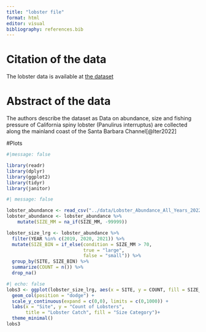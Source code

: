 ```yaml
---
title: "lobster file"
format: html
editor: visual
bibliography: references.bib
---
```


# Citation of the data

The lobster data is available at [the dataset](@lter2022)

# Abstract of the data

The authors describe the dataset as Data on abundance, size and fishing pressure of California spiny lobster (Panulirus interruptus) are collected along the mainland coast of the Santa Barbara Channel[@lter2022]

#Plots
```r
#|message: false

library(readr)
library(dplyr)
library(ggplot2)
library(tidyr)
library(janitor)
```
```r
#| message: false

lobster_abundance <- read_csv("../data/Lobster_Abundance_All_Years_20220829.csv")
lobster_abundance <- lobster_abundance %>% 
    mutate(SIZE_MM = na_if(SIZE_MM, -99999))
```
```r
lobster_size_lrg <- lobster_abundance %>% 
  filter(YEAR %in% c(2019, 2020, 2021)) %>%
  mutate(SIZE_BIN = if_else(condition = SIZE_MM > 70, 
                            true = "large",
                            false = "small")) %>% 
  group_by(SITE, SIZE_BIN) %>%
  summarize(COUNT = n()) %>% 
  drop_na()
```

```r
#| echo: false
lobs3 <- ggplot(lobster_size_lrg, aes(x = SITE, y = COUNT, fill = SIZE_BIN))+
  geom_col(position = "dodge") + 
  scale_y_continuous(expand = c(0,0), limits = c(0,1000)) +
  labs(x = "Site", y = "Count of Lobsters", 
       title = "Lobster Catch", fill = "Size Category")+
  theme_minimal()
lobs3
  
```
